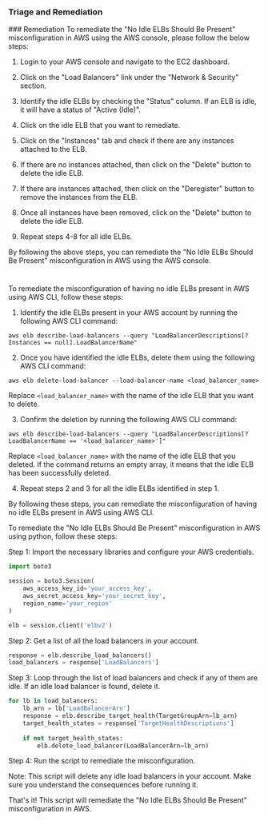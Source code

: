 
### Triage and Remediation
<Tabs>
<Tab title='Remediation'>
### Remediation

<AccordionGroup>
<Accordion title='Using Console' defaultOpen='true'>
To remediate the "No Idle ELBs Should Be Present" misconfiguration in AWS using the AWS console, please follow the below steps:

1. Login to your AWS console and navigate to the EC2 dashboard.

2. Click on the "Load Balancers" link under the "Network & Security" section.

3. Identify the idle ELBs by checking the "Status" column. If an ELB is idle, it will have a status of "Active (Idle)".

4. Click on the idle ELB that you want to remediate.

5. Click on the "Instances" tab and check if there are any instances attached to the ELB.

6. If there are no instances attached, then click on the "Delete" button to delete the idle ELB.

7. If there are instances attached, then click on the "Deregister" button to remove the instances from the ELB.

8. Once all instances have been removed, click on the "Delete" button to delete the idle ELB.

9. Repeat steps 4-8 for all idle ELBs.

By following the above steps, you can remediate the "No Idle ELBs Should Be Present" misconfiguration in AWS using the AWS console.

#
</Accordion>

<Accordion title='Using CLI'>
To remediate the misconfiguration of having no idle ELBs present in AWS using AWS CLI, follow these steps:

1. Identify the idle ELBs present in your AWS account by running the following AWS CLI command:
```
aws elb describe-load-balancers --query "LoadBalancerDescriptions[?Instances == null].LoadBalancerName"
```

2. Once you have identified the idle ELBs, delete them using the following AWS CLI command:
```
aws elb delete-load-balancer --load-balancer-name <load_balancer_name>
```
Replace `<load_balancer_name>` with the name of the idle ELB that you want to delete.

3. Confirm the deletion by running the following AWS CLI command:
```
aws elb describe-load-balancers --query "LoadBalancerDescriptions[?LoadBalancerName == '<load_balancer_name>']"
```
Replace `<load_balancer_name>` with the name of the idle ELB that you deleted. If the command returns an empty array, it means that the idle ELB has been successfully deleted.

4. Repeat steps 2 and 3 for all the idle ELBs identified in step 1.

By following these steps, you can remediate the misconfiguration of having no idle ELBs present in AWS using AWS CLI.
</Accordion>

<Accordion title='Using Python'>
To remediate the "No Idle ELBs Should Be Present" misconfiguration in AWS using python, follow these steps:

Step 1: Import the necessary libraries and configure your AWS credentials.

```python
import boto3

session = boto3.Session(
    aws_access_key_id='your_access_key',
    aws_secret_access_key='your_secret_key',
    region_name='your_region'
)

elb = session.client('elbv2')
```

Step 2: Get a list of all the load balancers in your account.

```python
response = elb.describe_load_balancers()
load_balancers = response['LoadBalancers']
```

Step 3: Loop through the list of load balancers and check if any of them are idle. If an idle load balancer is found, delete it.

```python
for lb in load_balancers:
    lb_arn = lb['LoadBalancerArn']
    response = elb.describe_target_health(TargetGroupArn=lb_arn)
    target_health_states = response['TargetHealthDescriptions']
    
    if not target_health_states:
        elb.delete_load_balancer(LoadBalancerArn=lb_arn)
```

Step 4: Run the script to remediate the misconfiguration.

Note: This script will delete any idle load balancers in your account. Make sure you understand the consequences before running it.

That's it! This script will remediate the "No Idle ELBs Should Be Present" misconfiguration in AWS.
</Accordion>

</AccordionGroup>
</Tab>
</Tabs>
